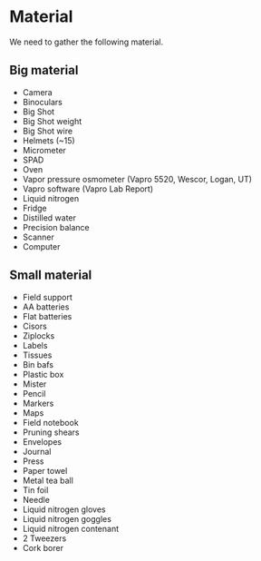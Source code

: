 # Material {.unnumbered}

We need to gather the following material.

## Big material

-   Camera
-   Binoculars
-   Big Shot
-   Big Shot weight
-   Big Shot wire
-   Helmets (\~15)
-   Micrometer
-   SPAD
-   Oven
-   Vapor pressure osmometer (Vapro 5520, Wescor, Logan, UT)
-   Vapro software (Vapro Lab Report)
-   Liquid nitrogen
-   Fridge
-   Distilled water
-   Precision balance
-   Scanner
-   Computer

## Small material

-   Field support
-   AA batteries
-   Flat batteries
-   Cisors
-   Ziplocks
-   Labels
-   Tissues
-   Bin bafs
-   Plastic box
-   Mister
-   Pencil
-   Markers
-   Maps
-   Field notebook
-   Pruning shears
-   Envelopes
-   Journal
-   Press
-   Paper towel
-   Metal tea ball
-   Tin foil
-   Needle
-   Liquid nitrogen gloves
-   Liquid nitrogen goggles
-   Liquid nitrogen contenant
-   2 Tweezers
-   Cork borer
